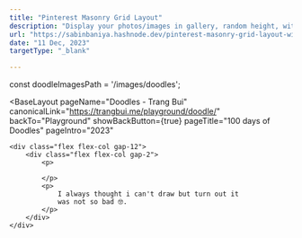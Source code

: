 ```yaml
---
title: "Pinterest Masonry Grid Layout"
description: "Display your photos/images in gallery, random height, with Tailwind CSS"
url: "https://sabinbaniya.hashnode.dev/pinterest-masonry-grid-layout-with-tailwind-css-unsplash-api"
date: "11 Dec, 2023"
targetType: "_blank"

---
```


const doodleImagesPath = '/images/doodles';


<BaseLayout
    pageName="Doodles - Trang Bui"
    canonicalLink="https://trangbui.me/playground/doodle/"
    backTo="Playground"
    showBackButton={true}
    pageTitle="100 days of Doodles"
    pageIntro="2023"
>

	
	<div class="flex flex-col gap-12">
		<div class="flex flex-col gap-2">
			<p>
				
			</p>
			<p>
				I always thought i can't draw but turn out it
				was not so bad 🤓.
			</p>
		</div>
	</div>
</BaseLayout>
